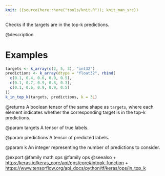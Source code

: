 ```yaml
---
knit: ({source(here::here("tools/knit.R")); knit_man_src})
---
```

Checks if the targets are in the top-k predictions.

@description

# Examples
```r
targets <- k_array(c(2, 5, 3), "int32")
predictions <- k_array(dtype = "float32", rbind(
  c(0.1, 0.4, 0.6, 0.9, 0.5),
  c(0.1, 0.7, 0.9, 0.8, 0.3),
  c(0.1, 0.6, 0.9, 0.9, 0.5)
))
k_in_top_k(targets, predictions, k = 3L)
```

@returns
A boolean tensor of the same shape as `targets`, where each element
indicates whether the corresponding target is in the top-k predictions.

@param targets
A tensor of true labels.

@param predictions
A tensor of predicted labels.

@param k
An integer representing the number of predictions to consider.

@export
@family math ops
@family ops
@seealso
+ <https:/keras.io/keras_core/api/ops/core#intopk-function>
+ <https://www.tensorflow.org/api_docs/python/tf/keras/ops/in_top_k>
